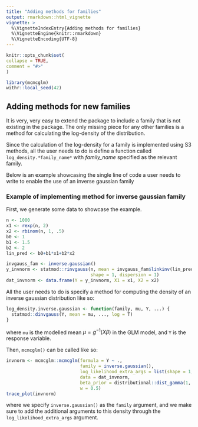 ```yaml
---
title: "Adding methods for families"
output: rmarkdown::html_vignette
vignette: >
  %\VignetteIndexEntry{Adding methods for families}
  %\VignetteEngine{knitr::rmarkdown}
  %\VignetteEncoding{UTF-8}
---
```

  
```r
knitr::opts_chunk$set(
collapse = TRUE,
comment = "#>"
)
```

```r
library(mcmcglm)
withr::local_seed(42)
```

## Adding methods for new families

It is very, very easy to extend the package to include a family that is not existing in the package. The only missing piece for any other families is a method for calculating the log-density of the distribution.

Since the calculation of the log-density for a family is implemented using S3 methods, all the user needs to do is define a function called `log_density.*family_name*` with *family_name* specified as the relevant family.

Below is an example showcasing the single line of code a user needs to write to enable the use of an inverse gaussian family

### Example of implementing method for inverse gaussian family

First, we generate some data to showcase the example.
```r
n <- 1000
x1 <- rexp(n, 2)
x2 <- rbinom(n, 1, .5)
b0 <- 1
b1 <- 1.5
b2 <- 2
lin_pred <- b0+b1*x1+b2*x2

invgauss_fam <- inverse.gaussian()
y_invnorm <- statmod::rinvgauss(n, mean = invgauss_fam$linkinv(lin_pred),
                                shape = 1, dispersion = 1)
dat_invnorm <- data.frame(Y = y_invnorm, X1 = x1, X2 = x2)
```

All the user needs to do is specify a method for computing the density of an inverse gaussian distribution like so:
```r
log_density.inverse.gaussian <- function(family, mu, Y, ...) {
  statmod::dinvgauss(Y, mean = mu, ..., log = T)
}
```

where `mu` is the modelled mean $\mu=g^{-1}(X\beta)$ in the GLM model, and `Y` is the response variable.

Then, `mcmcglm()` can be called like so:
```r
invnorm <- mcmcglm::mcmcglm(formula = Y ~ .,
                            family = inverse.gaussian(),
                            log_likelihood_extra_args = list(shape = 1, dispersion = 1),
                            data = dat_invnorm,
                            beta_prior = distributional::dist_gamma(1, 1),
                            w = 0.5)
trace_plot(invnorm)
```

where we specify `inverse.gaussian()` as the `family` argument, and we make sure to add the additional arguments to this density through the `log_likelihood_extra_args` argument.
